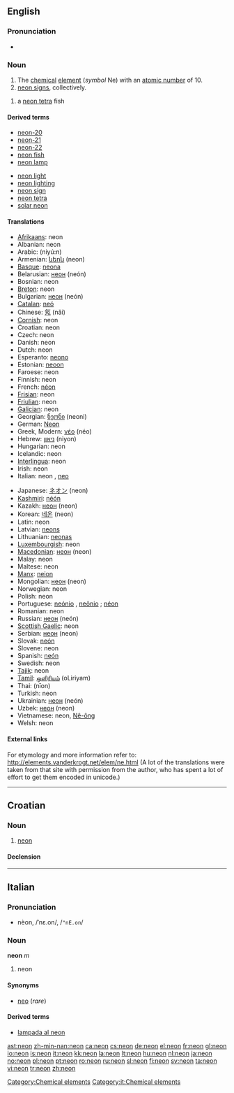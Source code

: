 {{see|Neon|neón|néon|néón}}
==English==

{{elements|Ne|fluorine|F|sodium|Na}}

===Pronunciation===
* {{audio|en-us-neon.ogg|Audio (US)}}

===Noun===
{{en-noun|-}}
{{wikipedia}}

# The [[chemical]] [[element]] (''symbol'' Ne) with an [[atomic number]] of 10.
# [[neon sign]]s, collectively.
{{en-noun}}
# a [[neon tetra]] fish

====Derived terms====
{{top2}}
* [[neon-20]]
* [[neon-21]]
* [[neon-22]]
* [[neon fish]]
* [[neon lamp]]
{{mid2}}
* [[neon light]]
* [[neon lighting]]
* [[neon sign]]
* [[neon tetra]]
* [[solar neon]]
{{bottom2}}

====Translations====
{{trans-top|element}}
* [[Afrikaans]]: neon
* Albanian: neon
* Arabic: {{Arab|[[نيون]]}} (niyú:n) {{m}}
* Armenian: [[նեոն]] (neon)
* [[Basque]]: [[neona]]
* Belarusian: [[неон]] (neón) {{m}}
* Bosnian: neon
* [[Breton]]: neon {{m}}
* Bulgarian: [[неон]] (neón) {{m}}
* [[Catalan]]: [[neó]]
* Chinese: [[氖]] (nǎi)
* [[Cornish]]: neon
* Croatian: neon
* Czech: neon
* Danish: neon
* Dutch: neon {{n}}
* Esperanto: [[neono]]
* Estonian: [[neoon]]
* Faroese: neon
* Finnish: neon
* French: [[néon]] {{m}}
* [[Frisian]]: neon
* [[Friulian]]: neon
* [[Galician]]: neon
* Georgian: [[ნეონი]] (neoni)
* German: [[Neon]] {{n}}
* Greek, Modern: [[νέο]] (néo) {{n}}
* Hebrew: [[ניאון]] (niyon)
* Hungarian: neon
* Icelandic: neon
* [[Interlingua]]: neon
* Irish: neon
* Italian: neon {{m}}, [[neo]] {{m}}
{{trans-mid}}
* Japanese: [[ネオン]] (neon)
* [[Kashmiri]]: [[néón]]
* Kazakh: [[неон]] (neon)
* Korean: [[네온]] (neon)
* Latin: neon
* Latvian: [[neons]]
* Lithuanian: [[neonas]]
* [[Luxembourgish]]: neon
* [[Macedonian]]: [[неон]] (neon)
* Malay: neon
* Maltese: neon
* [[Manx]]: [[neion]]
* Mongolian: [[неон]] (neon)
* Norwegian: neon
* Polish: neon {{m}}
* Portuguese: [[neónio]] {{m}} {{italbrac|Portugal}}, [[neônio]] {{m}} {{italbrac|Brazil}}; [[néon]] {{m}}
* Romanian: neon {{n}}
* Russian: [[неон]] (neón) {{m}}
* [[Scottish Gaelic]]: neon
* Serbian: [[неон]] (neon) {{m}}
* Slovak: [[neón]]
* Slovene: neon
* Spanish: [[neón]] {{m}}
* Swedish: neon
* [[Tajik]]: neon
* [[Tamil]]: [[ஒளிரியம்]] (oLiriyam)
* Thai: {{Thai|[[นีออน]]}} (nīon)
* Turkish: neon
* Ukrainian: [[неон]] (neón) {{m}}
* Uzbek: [[неон]] (neon)
* Vietnamese: neon, [[Nê-ông]]
* Welsh: neon
{{trans-bottom}}

{{trans-top|neon signs}}
{{trans-mid}}
{{trans-bottom}}

{{trans-top|neon tetra}}
{{trans-mid}}
{{trans-bottom}}

====External links====
For etymology and more information refer to:
http://elements.vanderkrogt.net/elem/ne.html
(A lot of the translations were taken from that site with permission from the author, who has spent a lot of effort to get them encoded in unicode.)

[[Category:Chemical elements]]

----

==Croatian==

===Noun===
{{hr-noun|g=m|neoni}}

# [[#English|neon]]

====Declension====
{{hr-decl-noun
|neon|neoni
|neona|neona
|neonu|neonima
|neon|neone
|neone|neoni
|neonu|neonima
|neonom|neonima
}}

----

==Italian==

===Pronunciation===
* nèon, /ˈnɛ.on/, /<tt>"nE.on</tt>/

===Noun===
'''neon''' ''m''

# neon

====Synonyms====
* [[neo]] (''rare'')

====Derived terms====
* [[lampada al neon]]

[[Category:it:Chemical elements]]

[[ast:neon]]
[[zh-min-nan:neon]]
[[ca:neon]]
[[cs:neon]]
[[de:neon]]
[[el:neon]]
[[fr:neon]]
[[gl:neon]]
[[io:neon]]
[[is:neon]]
[[it:neon]]
[[kk:neon]]
[[la:neon]]
[[lt:neon]]
[[hu:neon]]
[[nl:neon]]
[[ja:neon]]
[[no:neon]]
[[pl:neon]]
[[pt:neon]]
[[ro:neon]]
[[ru:neon]]
[[sl:neon]]
[[fi:neon]]
[[sv:neon]]
[[ta:neon]]
[[vi:neon]]
[[tr:neon]]
[[zh:neon]]